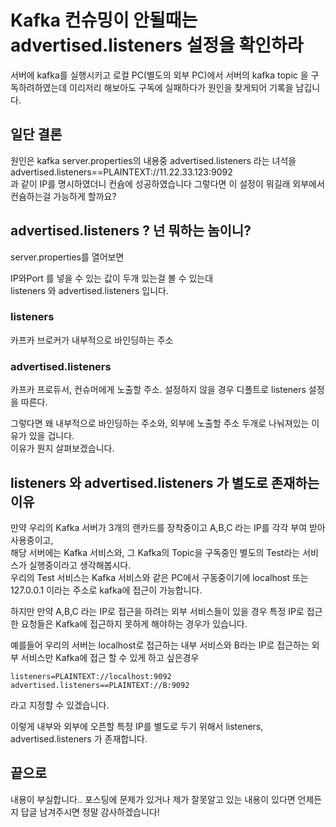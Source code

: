 # Kafka 컨슈밍이 안될때는 advertised.listeners 설정을 확인하라

서버에 kafka를 실행시키고 로컬 PC(별도의 외부 PC)에서 서버의 kafka topic 을 구독하려하였는데 이리저리 해보아도 구독에 실패하다가 원인을 찾게되어 기록을 남깁니다.

## 일단 결론

원인은 kafka server.properties의 내용중 advertised.listeners 라는 녀석을 advertised.listeners==PLAINTEXT://11.22.33.123:9092  
과 같이 IP를 명시하였더니 컨슘에 성공하였습니다 그렇다면 이 설정이 뭐길래 외부에서 컨슘하는걸 가능하게 할까요?

## advertised.listeners ? 넌 뭐하는 놈이니?

server.properties를 열어보면

IP와Port 를 넣을 수 있는 값이 두개 있는걸 볼 수 있는대  
listeners 와 advertised.listeners 입니다.

### listeners

카프카 브로커가 내부적으로 바인딩하는 주소

### advertised.listeners

카프카 프로듀서, 컨슈머에게 노출할 주소. 설정하지 않을 경우 디폴트로 listeners 설정을 따른다.

그렇다면 왜 내부적으로 바인딩하는 주소와, 외부에 노출할 주소 두개로 나눠져있는 이유가 있을 겁니다.  
이유가 뭔지 살펴보겠습니다.

## listeners 와 advertised.listeners 가 별도로 존재하는 이유

만약 우리의 Kafka 서버가 3개의 랜카드를 장착중이고 A,B,C 라는 IP를 각각 부여 받아 사용중이고,  
해당 서버에는 Kafka 서비스와, 그 Kafka의 Topic을 구독중인 별도의 Test라는 서비스가 실행중이라고 생각해봅시다.  
우리의 Test 서비스는 Kafka 서비스와 같은 PC에서 구동중이기에 localhost 또는 127.0.0.1 이라는 주소로 kafka에 접근이 가능합니다.

하지만 만약 A,B,C 라는 IP로 접근을 하려는 외부 서비스들이 있을 경우 특정 IP로 접근한 요청들은 Kafka에 접근하지 못하게 해야하는 경우가 있습니다.

예를들어 우리의 서버는 localhost로 접근하는 내부 서비스와 B라는 IP로 접근하는 외부 서비스만 Kafka에 접근 할 수 있게 하고 싶은경우

```text
listeners=PLAINTEXT://localhost:9092
advertised.listeners==PLAINTEXT://B:9092
```

라고 지정할 수 있겠습니다.

이렇게 내부와 외부에 오픈할 특정 IP를 별도로 두기 위해서 listeners, advertised.listeners 가 존재합니다.

## 끝으로

내용이 부실합니다.. 포스팅에 문제가 있거나 제가 잘못알고 있는 내용이 있다면 언제든지 답글 남겨주시면 정말 감사하겠습니다!